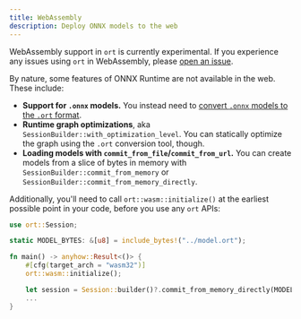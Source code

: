 ```yaml
---
title: WebAssembly
description: Deploy ONNX models to the web
---
```


WebAssembly support in `ort` is currently experimental. If you experience any issues using `ort` in WebAssembly, please [open an issue](https://github.com/pykeio/ort/issues/new).

By nature, some features of ONNX Runtime are not available in the web. These include:
- **Support for `.onnx` models.** You instead need to [convert `.onnx` models to the `.ort` format](https://onnxruntime.ai/docs/performance/model-optimizations/ort-format-models.html).
- **Runtime graph optimizations**, aka `SessionBuilder::with_optimization_level`. You can statically optimize the graph using the `.ort` conversion tool, though.
- **Loading models with `commit_from_file`/`commit_from_url`.** You can create models from a slice of bytes in memory with `SessionBuilder::commit_from_memory` or `SessionBuilder::commit_from_memory_directly`.

Additionally, you'll need to call `ort::wasm::initialize()` at the earliest possible point in your code, before you use any `ort` APIs:
```rust filename="main.rs" copy
use ort::Session;

static MODEL_BYTES: &[u8] = include_bytes!("../model.ort");

fn main() -> anyhow::Result<()> {
    #[cfg(target_arch = "wasm32")]
    ort::wasm::initialize();

    let session = Session::builder()?.commit_from_memory_directly(MODEL_BYTES)?;
    ...
}
```
